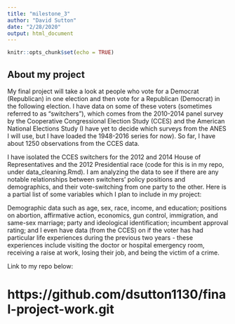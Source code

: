 ```yaml
---
title: "milestone_3"
author: "David Sutton"
date: "2/28/2020"
output: html_document
---
```


```r
knitr::opts_chunk$set(echo = TRUE)
```

## About my project

My final project will take a look at people who vote for a Democrat (Republican)
in one election and then vote for a Republican (Democrat) in the following election. I have data on some of these voters (sometimes referred to as "switchers"), which comes from the 2010-2014 panel survey by the Cooperative Congressional Election Study (CCES) and the American National Elections Study (I have yet to decide which surveys from the ANES I will use, but I have loaded the 1948-2016 series for now). So far, I have about 1250 observations from the CCES data.

I have isolated the CCES switchers for the 2012 and 2014 House of Representatives and the 2012 Presidential race (code for this is in my repo, under data_cleaning.Rmd). I am analyzing the data to see if there are any notable relationships between switchers' policy positions and demographics, and their vote-switching from one party to the other. Here is a partial list of some variables which I plan to include in my project:

Demographic data such as age, sex, race, income, and education; positions on abortion, affirmative action, economics, gun control, immigration, and same-sex marriage; party and ideological identification; incumbent approval rating; and I even have data (from the CCES) on if the voter has had particular life experiences during the previous two years - these experiences include visiting the doctor or hospital emergency room, receiving a raise at work, losing their job, and being the victim of a crime.

Link to my repo below:

# https://github.com/dsutton1130/final-project-work.git #



